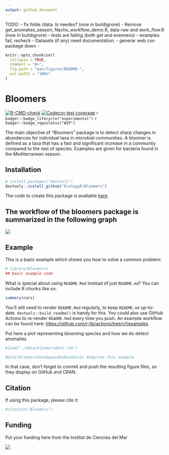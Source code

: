 ```yaml
---
output: github_document
---
```


TODO:
- fix folde /data. Is needes? (now in buildignore)
- Remove get_anomalies_season, Nacho_workflow_demo.R, data-raw
 and work_flow.R (now in buildignore)
- tests are failing (both get and evenness)
- examples fail, recheck
- Datasets (if any) need documentation.
- generar web con packege down
- 


<!-- README.md is generated from README.Rmd. Please edit that file -->

```r
knitr::opts_chunk$set(
  collapse = TRUE,
  comment = "#>",
  fig.path = "man/figures/README-",
  out.width = "100%"
)
```

# Bloomers

<!-- badges: start -->
[![R-CMD-check](https://github.com/EcologyR/templateRpackage/actions/workflows/R-CMD-check.yaml/badge.svg)](https://github.com/EcologyR/templateRpackage/actions/workflows/R-CMD-check.yaml)
[![Codecov test coverage](https://codecov.io/gh/EcologyR/templateRpackage/branch/master/graph/badge.svg)](https://app.codecov.io/gh/EcologyR/templateRpackage?branch=master)
`r badger::badge_lifecycle("experimental")`
`r badger::badge_repostatus("WIP")`
<!-- `r badger::badge_codefactor("ecologyr/templaterpackage")` -->
<!-- badges: end -->

The main objective of "Bloomers" package is to detect sharp changes in abundances for individual taxa in microbial communities. A bloomer is defined as a taxa that has a fast and significant increase in a community compared to the rest of species. Examples are given for bacteria found in the Mediterranean season. 

## Installation

``` r
# install.packages("devtools")
devtools::install_github("EcologyR/Bloomers")
```

The code to create this package is available [here](https://github.com/EcologyR/Bloomers).

## The workflow of the bloomers package is summarized in the following graph

![](man/figures/shceme_bloomers_pk.png)

## Example

This is a basic example which shows you how to solve a common problem:

```r
# library(Bloomers)
## basic example code

```

What is special about using `README.Rmd` instead of just `README.md`? You can include R chunks like so:

```r
summary(cars)
```

You'll still need to render `README.Rmd` regularly, to keep `README.md` up-to-date. `devtools::build_readme()` is handy for this. You could also use GitHub Actions to re-render `README.Rmd` every time you push. An example workflow can be found here: <https://github.com/r-lib/actions/tree/v1/examples>.

Put here a plot representing blooming species and how we do detect anomalies

```r
#load("./data/bloomersdata.rda")

#plot(bloomersdata$pseudoabundance) #improve this example 

```

In that case, don't forget to commit and push the resulting figure files, so they display on GitHub and CRAN.

## Citation

If using this package, please cite it:

```r
#citation("Bloomers")
```


## Funding

Put your funding here from the Institut de Ciencies del Mar


![](man/figures/ICM-logotip.jpg)


